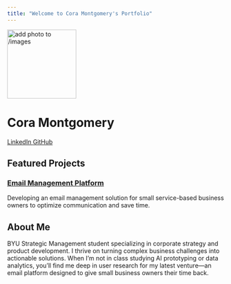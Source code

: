 ```yaml
---
title: "Welcome to Cora Montgomery's Portfolio"
---
```


::: {.hero-banner .text-center}

<img src="images/profile.jpg" alt="add photo to /images" class="rounded-circle mb-3" width="160">

<h1>Cora Montgomery</h1>

<a href="https://www.linkedin.com/in/cora-montgomery/" class="btn btn-outline-primary btn-sm" target="_blank">
  <i class="fab fa-linkedin"></i> LinkedIn
</a>
<a href="https://github.com/coramo123" class="btn btn-outline-primary btn-sm" target="_blank">
  <i class="fab fa-github"></i> GitHub
</a>

:::

## Featured Projects

::: {.g-col-12 .g-col-md-6 .card}

### [Email Management Platform](projects/project-1.qmd)
Developing an email management solution for small service-based business owners to optimize communication and save time.

:::

## About Me

BYU Strategic Management student specializing in corporate strategy and product development. I thrive on turning complex business challenges into actionable solutions. When I'm not in class studying AI prototyping or data analytics, you'll find me deep in user research for my latest venture—an email platform designed to give small business owners their time back.

